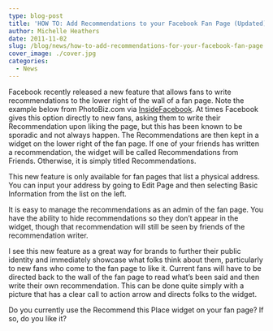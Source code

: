 ```yaml
---
type: blog-post
title: 'HOW TO: Add Recommendations to your Facebook Fan Page (Updated)'
author: Michelle Heathers
date: 2011-11-02
slug: /blog/news/how-to-add-recommendations-for-your-facebook-fan-page
cover_image: ./cover.jpg
categories:
  - News
---
```


Facebook recently released a new feature that allows fans to write recommendations to the lower right of the wall of a fan page. Note the example below from PhotoBiz.com via [InsideFacebook][1]. At times Facebook gives this option directly to new fans, asking them to write their Recommendation upon liking the page, but this has been known to be sporadic and not always happen. The Recommendations are then kept in a widget on the lower right of the fan page. If one of your friends has written a recommendation, the widget will be called Recommendations from Friends. Otherwise, it is simply titled Recommendations.

This new feature is only available for fan pages that list a physical address. You can input your address by going to Edit Page and then selecting Basic Information from the list on the left.

It is easy to manage the recommendations as an admin of the fan page. You have the ability to hide recommendations so they don’t appear in the widget, though that recommendation will still be seen by friends of the recommendation writer.

I see this new feature as a great way for brands to further their public identity and immediately showcase what folks think about them, particularly to new fans who come to the fan page to like it. Current fans will have to be directed back to the wall of the fan page to read what’s been said and then write their own recommendation. This can be done quite simply with a picture that has a clear call to action arrow and directs folks to the widget.

Do you currently use the Recommend this Place widget on your fan page? If so, do you like it?

[1]: http://www.insidefacebook.com/2011/09/06/place-page-recommendations-like-prompt/
